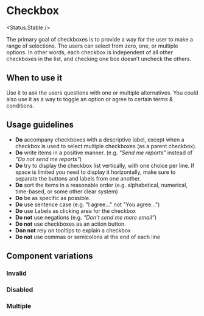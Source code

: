 
# Checkbox

<Status.Stable />

The primary goal of checkboxes is to provide a way for the user to make a range of selections.
The users can select from zero, one, or multiple options. In other words, each checkbox is independent
of all other checkboxes in the list, and checking one box doesn’t uncheck the others.

<Story id="forms-checkbox--base" />

<Props of={Checkbox} />

## When to use it

Use it to ask the users questions with one or multiple alternatives. You could also use it as a way to toggle
an option or agree to certain terms & conditions.

## Usage guidelines

- **Do** accompany checkboxes with a descriptive label, except when a checkbox is used to select
  multiple checkboxes (as a parent checkbox).
- **Do** write items in a positive manner. (e.g. _"Send me reports"_ instead of _"Do not send me reports"_)
- **Do** try to display the checkbox list vertically, with one choice per line. If space is
  limited you need to display it horizontally, make sure to separate the buttons and labels from one another.
- **Do** sort the items in a reasonable order (e.g. alphabetical, numerical, time-based, or some other clear system)
- **Do** be as specific as possible.
- **Do** use sentence case (e.g. "I agree..." not "You agree...")
- **Do** use Labels as clicking area for the checkbox
- **Do not** use negations (e.g. _“Don’t send me more email”_)
- **Do not** use checkboxes as an action button.
- **Don not** rely on tooltips to explain a checkbox
- **Do not** use commas or semicolons at the end of each line

## Component variations

### Invalid

<Story id="forms-checkbox--invalid" />

### Disabled

<Story id="forms-checkbox--disabled" />

### Multiple

<Story id="forms-checkbox--multiple" />
